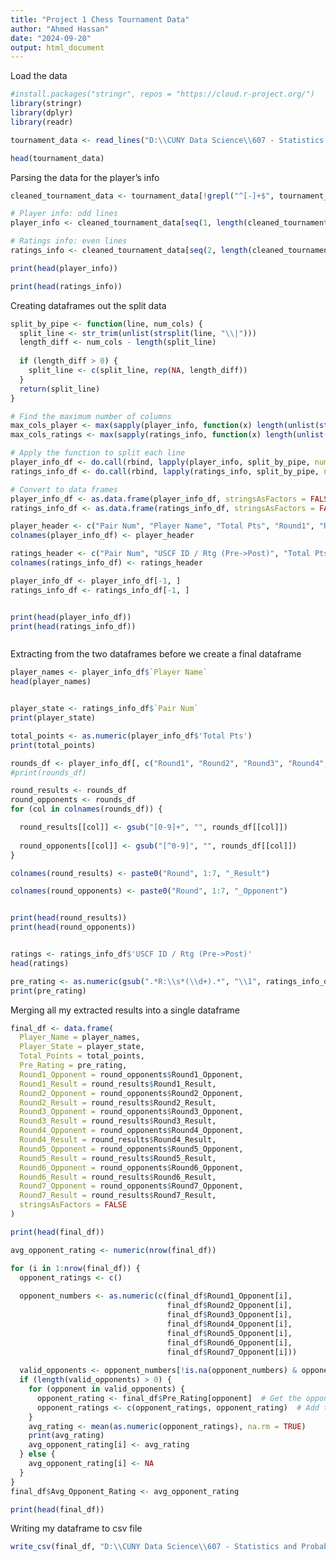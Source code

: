 ```yaml
---
title: "Project 1 Chess Tournament Data"
author: "Ahmed Hassan"
date: "2024-09-20"
output: html_document
---
```



Load the data
```r
#install.packages("stringr", repos = "https://cloud.r-project.org/")
library(stringr)   
library(dplyr)
library(readr)

tournament_data <- read_lines("D:\\CUNY Data Science\\607 - Statistics and Probability for Data Analytics\\data\\tournamentinfo.txt")

head(tournament_data)


```
Parsing the data for the player's info
```r
cleaned_tournament_data <- tournament_data[!grepl("^[-]+$", tournament_data)]

# Player info: odd lines
player_info <- cleaned_tournament_data[seq(1, length(cleaned_tournament_data), by = 2)]   

# Ratings info: even lines
ratings_info <- cleaned_tournament_data[seq(2, length(cleaned_tournament_data), by = 2)] 

print(head(player_info))  

print(head(ratings_info))  


```

Creating dataframes out the split data 
```r
split_by_pipe <- function(line, num_cols) {
  split_line <- str_trim(unlist(strsplit(line, "\\|")))
  length_diff <- num_cols - length(split_line)
  
  if (length_diff > 0) {
    split_line <- c(split_line, rep(NA, length_diff))
  }
  return(split_line)
}

# Find the maximum number of columns
max_cols_player <- max(sapply(player_info, function(x) length(unlist(strsplit(x, "\\|")))))
max_cols_ratings <- max(sapply(ratings_info, function(x) length(unlist(strsplit(x, "\\|")))))

# Apply the function to split each line
player_info_df <- do.call(rbind, lapply(player_info, split_by_pipe, num_cols = max_cols_player))
ratings_info_df <- do.call(rbind, lapply(ratings_info, split_by_pipe, num_cols = max_cols_ratings))

# Convert to data frames
player_info_df <- as.data.frame(player_info_df, stringsAsFactors = FALSE)
ratings_info_df <- as.data.frame(ratings_info_df, stringsAsFactors = FALSE)

player_header <- c("Pair Num", "Player Name", "Total Pts", "Round1", "Round2", "Round3", "Round4", "Round5", "Round6", "Round7")
colnames(player_info_df) <- player_header

ratings_header <- c("Pair Num", "USCF ID / Rtg (Pre->Post)", "Total Pts", "Round1", "Round2", "Round3", "Round4", "Round5", "Round6", "Round7")
colnames(ratings_info_df) <- ratings_header

player_info_df <- player_info_df[-1, ]
ratings_info_df <- ratings_info_df[-1, ]


print(head(player_info_df))
print(head(ratings_info_df))



```
Extracting from the two dataframes before we create a final dataframe 
```r
player_names <- player_info_df$`Player Name`
head(player_names)


player_state <- ratings_info_df$`Pair Num`
print(player_state)

total_points <- as.numeric(player_info_df$'Total Pts') 
print(total_points)

rounds_df <- player_info_df[, c("Round1", "Round2", "Round3", "Round4", "Round5", "Round6", "Round7")]
#print(rounds_df)

round_results <- rounds_df  
round_opponents <- rounds_df  
for (col in colnames(rounds_df)) {

  round_results[[col]] <- gsub("[0-9]+", "", rounds_df[[col]])  
  
  round_opponents[[col]] <- gsub("[^0-9]", "", rounds_df[[col]])  
}

colnames(round_results) <- paste0("Round", 1:7, "_Result")

colnames(round_opponents) <- paste0("Round", 1:7, "_Opponent")


print(head(round_results))
print(head(round_opponents))


ratings <- ratings_info_df$'USCF ID / Rtg (Pre->Post)'
head(ratings)

pre_rating <- as.numeric(gsub(".*R:\\s*(\\d+).*", "\\1", ratings_info_df$`USCF ID / Rtg (Pre->Post)`))
print(pre_rating)


```


Merging all my extracted results into a single dataframe

```r
final_df <- data.frame(
  Player_Name = player_names,
  Player_State = player_state,
  Total_Points = total_points,
  Pre_Rating = pre_rating,
  Round1_Opponent = round_opponents$Round1_Opponent,
  Round1_Result = round_results$Round1_Result,
  Round2_Opponent = round_opponents$Round2_Opponent,
  Round2_Result = round_results$Round2_Result,
  Round3_Opponent = round_opponents$Round3_Opponent,
  Round3_Result = round_results$Round3_Result,
  Round4_Opponent = round_opponents$Round4_Opponent,
  Round4_Result = round_results$Round4_Result,
  Round5_Opponent = round_opponents$Round5_Opponent,
  Round5_Result = round_results$Round5_Result,
  Round6_Opponent = round_opponents$Round6_Opponent,
  Round6_Result = round_results$Round6_Result,
  Round7_Opponent = round_opponents$Round7_Opponent,
  Round7_Result = round_results$Round7_Result,
  stringsAsFactors = FALSE
)

print(head(final_df))

```

```r
avg_opponent_rating <- numeric(nrow(final_df))

for (i in 1:nrow(final_df)) {
  opponent_ratings <- c()
  
  opponent_numbers <- as.numeric(c(final_df$Round1_Opponent[i],
                                   final_df$Round2_Opponent[i],
                                   final_df$Round3_Opponent[i],
                                   final_df$Round4_Opponent[i],
                                   final_df$Round5_Opponent[i],
                                   final_df$Round6_Opponent[i],
                                   final_df$Round7_Opponent[i]))
  
  valid_opponents <- opponent_numbers[!is.na(opponent_numbers) & opponent_numbers > 0]
  if (length(valid_opponents) > 0) {
    for (opponent in valid_opponents) {
      opponent_rating <- final_df$Pre_Rating[opponent]  # Get the opponent's pre-rating
      opponent_ratings <- c(opponent_ratings, opponent_rating)  # Add to the list
    }
    avg_rating <- mean(as.numeric(opponent_ratings), na.rm = TRUE)
    print(avg_rating)
    avg_opponent_rating[i] <- avg_rating
  } else {
    avg_opponent_rating[i] <- NA
  }
}
final_df$Avg_Opponent_Rating <- avg_opponent_rating

print(head(final_df))


```
Writing my dataframe to csv file 
```r
write_csv(final_df, "D:\\CUNY Data Science\\607 - Statistics and Probability for Data Analytics\\output_data\\chess_tournament_averages.csv")


```
